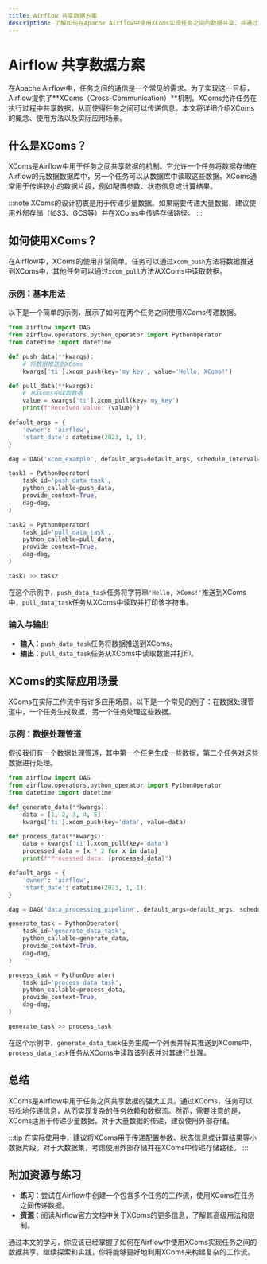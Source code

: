 ```yaml
---
title: Airflow 共享数据方案
description: 了解如何在Apache Airflow中使用XComs实现任务之间的数据共享，并通过实际案例掌握其应用场景。
---
```


# Airflow 共享数据方案

在Apache Airflow中，任务之间的通信是一个常见的需求。为了实现这一目标，Airflow提供了**XComs（Cross-Communication）**机制。XComs允许任务在执行过程中共享数据，从而使得任务之间可以传递信息。本文将详细介绍XComs的概念、使用方法以及实际应用场景。

## 什么是XComs？

XComs是Airflow中用于任务之间共享数据的机制。它允许一个任务将数据存储在Airflow的元数据数据库中，另一个任务可以从数据库中读取这些数据。XComs通常用于传递较小的数据片段，例如配置参数、状态信息或计算结果。

:::note
XComs的设计初衷是用于传递少量数据。如果需要传递大量数据，建议使用外部存储（如S3、GCS等）并在XComs中传递存储路径。
:::

## 如何使用XComs？

在Airflow中，XComs的使用非常简单。任务可以通过`xcom_push`方法将数据推送到XComs中，其他任务可以通过`xcom_pull`方法从XComs中读取数据。

### 示例：基本用法

以下是一个简单的示例，展示了如何在两个任务之间使用XComs传递数据。

```python
from airflow import DAG
from airflow.operators.python_operator import PythonOperator
from datetime import datetime

def push_data(**kwargs):
    # 将数据推送到XComs
    kwargs['ti'].xcom_push(key='my_key', value='Hello, XComs!')

def pull_data(**kwargs):
    # 从XComs中读取数据
    value = kwargs['ti'].xcom_pull(key='my_key')
    print(f"Received value: {value}")

default_args = {
    'owner': 'airflow',
    'start_date': datetime(2023, 1, 1),
}

dag = DAG('xcom_example', default_args=default_args, schedule_interval=None)

task1 = PythonOperator(
    task_id='push_data_task',
    python_callable=push_data,
    provide_context=True,
    dag=dag,
)

task2 = PythonOperator(
    task_id='pull_data_task',
    python_callable=pull_data,
    provide_context=True,
    dag=dag,
)

task1 >> task2
```

在这个示例中，`push_data_task`任务将字符串`'Hello, XComs!'`推送到XComs中，`pull_data_task`任务从XComs中读取并打印该字符串。

### 输入与输出

- **输入**：`push_data_task`任务将数据推送到XComs。
- **输出**：`pull_data_task`任务从XComs中读取数据并打印。

## XComs的实际应用场景

XComs在实际工作流中有许多应用场景。以下是一个常见的例子：在数据处理管道中，一个任务生成数据，另一个任务处理这些数据。

### 示例：数据处理管道

假设我们有一个数据处理管道，其中第一个任务生成一些数据，第二个任务对这些数据进行处理。

```python
from airflow import DAG
from airflow.operators.python_operator import PythonOperator
from datetime import datetime

def generate_data(**kwargs):
    data = [1, 2, 3, 4, 5]
    kwargs['ti'].xcom_push(key='data', value=data)

def process_data(**kwargs):
    data = kwargs['ti'].xcom_pull(key='data')
    processed_data = [x * 2 for x in data]
    print(f"Processed data: {processed_data}")

default_args = {
    'owner': 'airflow',
    'start_date': datetime(2023, 1, 1),
}

dag = DAG('data_processing_pipeline', default_args=default_args, schedule_interval=None)

generate_task = PythonOperator(
    task_id='generate_data_task',
    python_callable=generate_data,
    provide_context=True,
    dag=dag,
)

process_task = PythonOperator(
    task_id='process_data_task',
    python_callable=process_data,
    provide_context=True,
    dag=dag,
)

generate_task >> process_task
```

在这个示例中，`generate_data_task`任务生成一个列表并将其推送到XComs中，`process_data_task`任务从XComs中读取该列表并对其进行处理。

## 总结

XComs是Airflow中用于任务之间共享数据的强大工具。通过XComs，任务可以轻松地传递信息，从而实现复杂的任务依赖和数据流。然而，需要注意的是，XComs适用于传递少量数据，对于大量数据的传递，建议使用外部存储。

:::tip
在实际使用中，建议将XComs用于传递配置参数、状态信息或计算结果等小数据片段。对于大数据集，考虑使用外部存储并在XComs中传递存储路径。
:::

## 附加资源与练习

- **练习**：尝试在Airflow中创建一个包含多个任务的工作流，使用XComs在任务之间传递数据。
- **资源**：阅读Airflow官方文档中关于XComs的更多信息，了解其高级用法和限制。

通过本文的学习，你应该已经掌握了如何在Airflow中使用XComs实现任务之间的数据共享。继续探索和实践，你将能够更好地利用XComs来构建复杂的工作流。